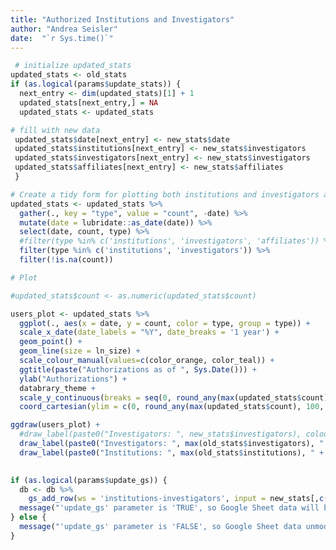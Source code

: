 ```yaml
---
title: "Authorized Institutions and Investigators"
author: "Andrea Seisler"
date:  "`r Sys.time()`"
---
```


<!-- # Institutions & Authorized Users -->

```r
 # initialize updated_stats
updated_stats <- old_stats
if (as.logical(params$update_stats)) {
  next_entry <- dim(updated_stats)[1] + 1
  updated_stats[next_entry,] = NA
  updated_stats <- updated_stats

# fill with new data
 updated_stats$date[next_entry] <- new_stats$date
 updated_stats$institutions[next_entry] <- new_stats$investigators
 updated_stats$investigators[next_entry] <- new_stats$investigators
 updated_stats$affiliates[next_entry] <- new_stats$affiliates
 }

```

<!-- Now, we plot the data. -->

```r
# Create a tidy form for plotting both institutions and investigators and affiliates
updated_stats <- updated_stats %>%
  gather(., key = "type", value = "count", -date) %>%
  mutate(date = lubridate::as_date(date)) %>%
  select(date, count, type) %>%
  #filter(type %in% c('institutions', 'investigators', 'affiliates')) %>%
  filter(type %in% c('institutions', 'investigators')) %>%
  filter(!is.na(count))

# Plot

#updated_stats$count <- as.numeric(updated_stats$count)

users_plot <- updated_stats %>%
  ggplot(., aes(x = date, y = count, color = type, group = type)) +
  scale_x_date(date_labels = "%Y", date_breaks = '1 year') +
  geom_point() +
  geom_line(size = ln_size) +
  scale_colour_manual(values=c(color_orange, color_teal)) + 
  ggtitle(paste("Authorizations as of ", Sys.Date())) +
  ylab("Authorizations") +
  databrary_theme +
  scale_y_continuous(breaks = seq(0, round_any(max(updated_stats$count), 100, ceiling), 100), expand = c(0,0)) +
  coord_cartesian(ylim = c(0, round_any(max(updated_stats$count), 100, ceiling)))

ggdraw(users_plot) + 
  #draw_label(paste0("Investigators: ", new_stats$investigators), colour = color_teal, .7, .8) +
  draw_label(paste0("Investigators: ", max(old_stats$investigators), " + ", (new_stats$investigators-max(old_stats$investigators))), colour = color_teal, .7, .8) +
  draw_label(paste0("Institutions: ", max(old_stats$institutions), " + ", (new_stats$institutions-max(old_stats$institutions))), colour = color_orange, .78, .5)
 
```
<!-- Next, we update the Google Sheet if `params$update_gs` is TRUE. -->
<!-- In the current context, `params$update_gs` == `r params$update_gs`. -->

```r
if (as.logical(params$update_gs)) {
  db <- db %>%
    gs_add_row(ws = 'institutions-investigators', input = new_stats[,c(1, 4, 2, 3)])
  message("'update_gs' parameter is 'TRUE', so Google Sheet data will be updated.")
} else {
  message("'update_gs' parameter is 'FALSE', so Google Sheet data unmodified.")
}
```